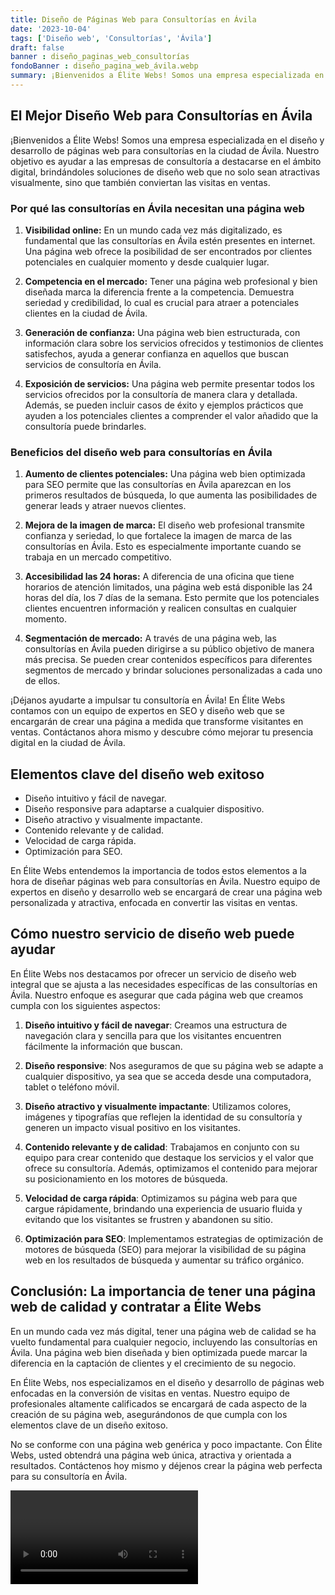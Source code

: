 ```yaml
---
title: Diseño de Páginas Web para Consultorías en Ávila
date: '2023-10-04'
tags: ['Diseño web', 'Consultorías', 'Ávila']
draft: false
banner : diseño_paginas_web_consultorías
fondoBanner : diseño_pagina_web_ávila.webp
summary: ¡Bienvenidos a Élite Webs! Somos una empresa especializada en el diseño y desarrollo de páginas web para consultorías en la ciudad de Ávila. Nuestro objetivo es ayudar a las empresas de consultoría a destacarse en el ámbito digital, brindándoles soluciones de diseño web que no solo sean atractivas visualmente, sino que también conviertan las visitas en ventas.
---
```


## El Mejor Diseño Web para Consultorías en Ávila

¡Bienvenidos a Élite Webs! Somos una empresa especializada en el diseño y desarrollo de páginas web para consultorías en la ciudad de Ávila. Nuestro objetivo es ayudar a las empresas de consultoría a destacarse en el ámbito digital, brindándoles soluciones de diseño web que no solo sean atractivas visualmente, sino que también conviertan las visitas en ventas.

### Por qué las consultorías en Ávila necesitan una página web

1. **Visibilidad online:** En un mundo cada vez más digitalizado, es fundamental que las consultorías en Ávila estén presentes en internet. Una página web ofrece la posibilidad de ser encontrados por clientes potenciales en cualquier momento y desde cualquier lugar.

2. **Competencia en el mercado:** Tener una página web profesional y bien diseñada marca la diferencia frente a la competencia. Demuestra seriedad y credibilidad, lo cual es crucial para atraer a potenciales clientes en la ciudad de Ávila.

3. **Generación de confianza:** Una página web bien estructurada, con información clara sobre los servicios ofrecidos y testimonios de clientes satisfechos, ayuda a generar confianza en aquellos que buscan servicios de consultoría en Ávila.

4. **Exposición de servicios:** Una página web permite presentar todos los servicios ofrecidos por la consultoría de manera clara y detallada. Además, se pueden incluir casos de éxito y ejemplos prácticos que ayuden a los potenciales clientes a comprender el valor añadido que la consultoría puede brindarles.

### Beneficios del diseño web para consultorías en Ávila

1. **Aumento de clientes potenciales:** Una página web bien optimizada para SEO permite que las consultorías en Ávila aparezcan en los primeros resultados de búsqueda, lo que aumenta las posibilidades de generar leads y atraer nuevos clientes.

2. **Mejora de la imagen de marca:** El diseño web profesional transmite confianza y seriedad, lo que fortalece la imagen de marca de las consultorías en Ávila. Esto es especialmente importante cuando se trabaja en un mercado competitivo.

3. **Accesibilidad las 24 horas:** A diferencia de una oficina que tiene horarios de atención limitados, una página web está disponible las 24 horas del día, los 7 días de la semana. Esto permite que los potenciales clientes encuentren información y realicen consultas en cualquier momento.

4. **Segmentación de mercado:** A través de una página web, las consultorías en Ávila pueden dirigirse a su público objetivo de manera más precisa. Se pueden crear contenidos específicos para diferentes segmentos de mercado y brindar soluciones personalizadas a cada uno de ellos.

¡Déjanos ayudarte a impulsar tu consultoría en Ávila! En Élite Webs contamos con un equipo de expertos en SEO y diseño web que se encargarán de crear una página a medida que transforme visitantes en ventas. Contáctanos ahora mismo y descubre cómo mejorar tu presencia digital en la ciudad de Ávila.

<GifSeo />

<Cta />

## Elementos clave del diseño web exitoso

- Diseño intuitivo y fácil de navegar.
- Diseño responsive para adaptarse a cualquier dispositivo.
- Diseño atractivo y visualmente impactante.
- Contenido relevante y de calidad.
- Velocidad de carga rápida.
- Optimización para SEO.

En Élite Webs entendemos la importancia de todos estos elementos a la hora de diseñar páginas web para consultorías en Ávila. Nuestro equipo de expertos en diseño y desarrollo web se encargará de crear una página web personalizada y atractiva, enfocada en convertir las visitas en ventas. 

## Cómo nuestro servicio de diseño web puede ayudar

En Élite Webs nos destacamos por ofrecer un servicio de diseño web integral que se ajusta a las necesidades específicas de las consultorías en Ávila. Nuestro enfoque es asegurar que cada página web que creamos cumpla con los siguientes aspectos:

1. **Diseño intuitivo y fácil de navegar**: Creamos una estructura de navegación clara y sencilla para que los visitantes encuentren fácilmente la información que buscan.

2. **Diseño responsive**: Nos aseguramos de que su página web se adapte a cualquier dispositivo, ya sea que se acceda desde una computadora, tablet o teléfono móvil.

3. **Diseño atractivo y visualmente impactante**: Utilizamos colores, imágenes y tipografías que reflejen la identidad de su consultoría y generen un impacto visual positivo en los visitantes.

4. **Contenido relevante y de calidad**: Trabajamos en conjunto con su equipo para crear contenido que destaque los servicios y el valor que ofrece su consultoría. Además, optimizamos el contenido para mejorar su posicionamiento en los motores de búsqueda.

5. **Velocidad de carga rápida**: Optimizamos su página web para que cargue rápidamente, brindando una experiencia de usuario fluida y evitando que los visitantes se frustren y abandonen su sitio.

6. **Optimización para SEO**: Implementamos estrategias de optimización de motores de búsqueda (SEO) para mejorar la visibilidad de su página web en los resultados de búsqueda y aumentar su tráfico orgánico.

## Conclusión: La importancia de tener una página web de calidad y contratar a Élite Webs

En un mundo cada vez más digital, tener una página web de calidad se ha vuelto fundamental para cualquier negocio, incluyendo las consultorías en Ávila. Una página web bien diseñada y bien optimizada puede marcar la diferencia en la captación de clientes y el crecimiento de su negocio.

En Élite Webs, nos especializamos en el diseño y desarrollo de páginas web enfocadas en la conversión de visitas en ventas. Nuestro equipo de profesionales altamente calificados se encargará de cada aspecto de la creación de su página web, asegurándonos de que cumpla con los elementos clave de un diseño exitoso.

No se conforme con una página web genérica y poco impactante. Con Élite Webs, usted obtendrá una página web única, atractiva y orientada a resultados. Contáctenos hoy mismo y déjenos crear la página web perfecta para su consultoría en Ávila.

<Video />

<CtaBot job='Consultorías' city='Ávila'/>

<Gmaps query='Ávila+españa+maps' />